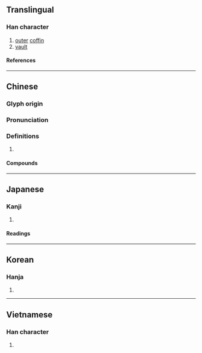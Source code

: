 {{also|椁}}
{{character info}}
==Translingual==

===Han character===
{{Han char|rn=75|rad=木|as=11|sn=15|four=47927|canj=DYDL|ids=⿰木郭}}

# [[outer]] [[coffin]]
# [[vault]]

====References====
{{Han ref|kx=0547.050|dkj=15362|dj=0935.020|hdz=21268.010|uh=69E8}}

----

==Chinese==
{{zh-forms|s=椁}}

===Glyph origin===
{{Han etym}}

===Pronunciation===
{{zh-pron
|m=guǒ
|c=gwok3
|mc=y
|oc=y
|cat=
}}

===Definitions===
{{zh-hanzi}}

# {{rfdef|zh}}

====Compounds====
{{zh-der|棺槨}}

----

==Japanese==

===Kanji===
{{ja-kanji|grade=|rs=木11}}

# {{rfdef|ja|sort=木11}}

====Readings====
{{ja-readings
|on=かく
|kun=そとひつぎ
}}

----

==Korean==

===Hanja===
{{ko-hanja|곽}}

# {{rfdef|ko|sort=木11}}

----

==Vietnamese==

===Han character===
{{vi-readings|rs=木11|reading=quạch}}

# {{rfdef|vi|sort=木11}}
